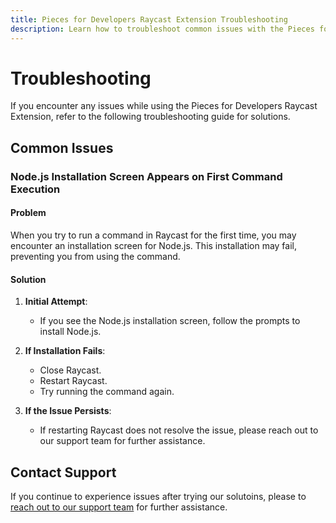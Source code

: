 ```yaml
---
title: Pieces for Developers Raycast Extension Troubleshooting
description: Learn how to troubleshoot common issues with the Pieces for Developers Raycast Extension.
---
```


# Troubleshooting

If you encounter any issues while using the Pieces for Developers Raycast Extension, refer to the following troubleshooting guide for solutions.

## Common Issues

### Node.js Installation Screen Appears on First Command Execution

#### Problem

When you try to run a command in Raycast for the first time, you may encounter an installation screen for Node.js. This installation may fail, preventing you from using the command.

#### Solution

1. **Initial Attempt**:
    - If you see the Node.js installation screen, follow the prompts to install Node.js.

2. **If Installation Fails**:
    - Close Raycast.
    - Restart Raycast.
    - Try running the command again.

3. **If the Issue Persists**:
    - If restarting Raycast does not resolve the issue, please reach out to our support team for further assistance.

## Contact Support

If you continue to experience issues after trying our solutoins, please to [reach out to our support team](/support) for further assistance. 